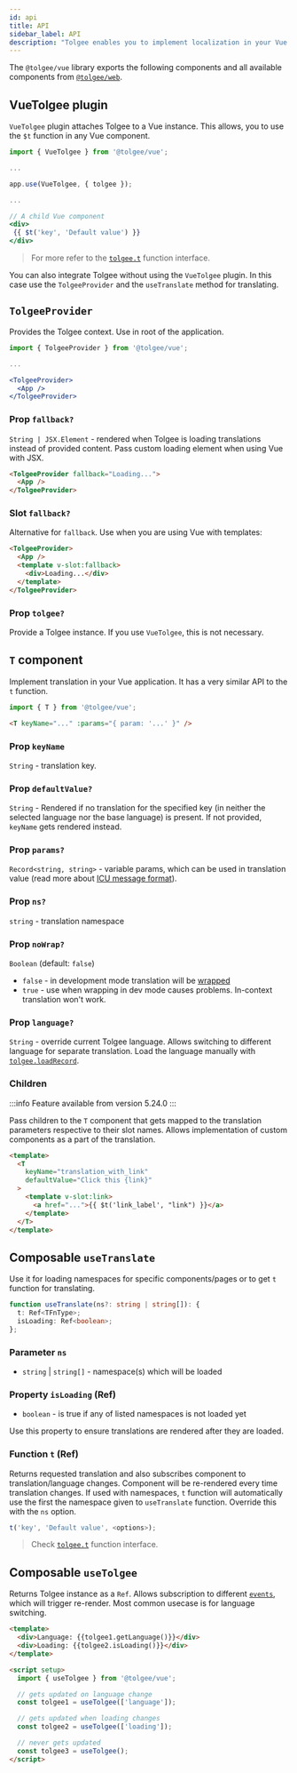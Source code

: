 ```yaml
---
id: api
title: API
sidebar_label: API
description: "Tolgee enables you to implement localization in your Vue application with ease. You can integrate Tolgee in your Vue application using Tolgee's integration library for Vue. Learn about VueTolgee, TolgeeProvider, T-component, and other APIs."
---
```


The `@tolgee/vue` library exports the following components and all available components from [`@tolgee/web`](/api/web_package/about.mdx).

## VueTolgee plugin

`VueTolgee` plugin attaches Tolgee to a Vue instance. This allows, you to use the `$t` function in any Vue component.

```jsx
import { VueTolgee } from '@tolgee/vue';

...

app.use(VueTolgee, { tolgee });

...

// A child Vue component
<div>
 {{ $t('key', 'Default value') }}
</div>
```

> For more refer to the [`tolgee.t`](/api/core_package/tolgee.mdx#t) function interface.

You can also integrate Tolgee without using the `VueTolgee` plugin. In this case use the `TolgeeProvider` and the `useTranslate` method for translating.

## `TolgeeProvider`

Provides the Tolgee context. Use in root of the application.

```jsx
import { TolgeeProvider } from '@tolgee/vue';

...

<TolgeeProvider>
  <App />
</TolgeeProvider>
```

### Prop `fallback?`

`String | JSX.Element` - rendered when Tolgee is loading translations instead of provided content.
Pass custom loading element when using Vue with JSX.

```html
<TolgeeProvider fallback="Loading...">
  <App />
</TolgeeProvider>
```

### Slot `fallback?`

Alternative for `fallback`. Use when you are using Vue with templates:

```html
<TolgeeProvider>
  <App />
  <template v-slot:fallback>
    <div>Loading...</div>
  </template>
</TolgeeProvider>
```

### Prop `tolgee?`

Provide a Tolgee instance. If you use `VueTolgee`, this is not necessary.

## `T` component

Implement translation in your Vue application. It has a very similar API to the `t` function.

```js
import { T } from '@tolgee/vue';
```

```html
<T keyName="..." :params="{ param: '...' }" />
```

### Prop `keyName`

`String` - translation key.

### Prop `defaultValue?`

`String` - Rendered if no translation for the specified key (in neither the selected language nor the base language) is present. If not provided, `keyName` gets rendered instead.

### Prop `params?`

`Record<string, string>` - variable params, which can be used in translation value
(read more about [ICU message format](/platform/translation_process/icu_message_format)).

### Prop `ns?`

`string` - translation namespace

### Prop `noWrap?`

`Boolean` (default: `false`)

- `false` - in development mode translation will be [wrapped](/wrapping.mdx)
- `true` - use when wrapping in dev mode causes problems. In-context translation won't work.

### Prop `language?`

`String` - override current Tolgee language. Allows switching to different language for separate translation. Load the language manually with [`tolgee.loadRecord`](/api/core_package/tolgee.mdx#loadrecord).

### Children

:::info
Feature available from version 5.24.0
:::

Pass children to the `T` component that gets mapped to the translation parameters respective to their slot names. Allows implementation of custom components as a part of the translation.

```html
<template>
  <T
    keyName="translation_with_link"
    defaultValue="Click this {link}"
  >
    <template v-slot:link>
      <a href="...">{{ $t('link_label', "link") }}</a>
    </template>
  </T>
</template>
```

## Composable `useTranslate`

Use it for loading namespaces for specific components/pages or to get `t` function for translating.

```ts
function useTranslate(ns?: string | string[]): {
  t: Ref<TFnType>;
  isLoading: Ref<boolean>;
};
```

### Parameter `ns`

- `string` | `string[]` - namespace(s) which will be loaded

### Property `isLoading` (Ref)

- `boolean` - is true if any of listed namespaces is not loaded yet

Use this property to ensure translations are rendered after they are loaded.

### Function `t` (Ref)

Returns requested translation and also subscribes component to translation/language changes. Component will be re-rendered every time translation changes. If used with namespaces, `t` function will automatically use the first the namespace given to `useTranslate` function. Override this with the `ns` option.

```ts
t('key', 'Default value', <options>);
```

> Check [`tolgee.t`](/api/core_package/tolgee.mdx#t) function interface.

## Composable `useTolgee`

Returns Tolgee instance as a `Ref`. Allows subscription to different [`events`](/api/core_package/events.mdx), which will trigger re-render. Most common usecase is for language switching.

```html
<template>
  <div>Language: {{tolgee1.getLanguage()}}</div>
  <div>Loading: {{tolgee2.isLoading()}}</div>
</template>

<script setup>
  import { useTolgee } from '@tolgee/vue';

  // gets updated on language change
  const tolgee1 = useTolgee(['language']);

  // gets updated when loading changes
  const tolgee2 = useTolgee(['loading']);

  // never gets updated
  const tolgee3 = useTolgee();
</script>
```

